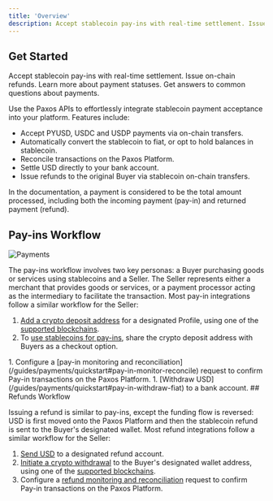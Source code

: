 ```yaml
---
title: 'Overview'
description: Accept stablecoin pay-ins with real-time settlement. Issue on-chain refunds.
---
```



## Get Started

<CardGroup cols={2}>
  <Card title="Quickstart" href="/guides/payments/quickstart" icon="rocket">
    Accept stablecoin pay-ins with real-time settlement. Issue on-chain refunds.
  </Card>
  <Card title="Payments Statuses" href="/guides/payments/status" icon="list-check">
    Learn more about payment statuses.
  </Card>
  <Card title="Payments FAQ" href="/guides/payments/faq" icon="circle-question">
    Get answers to common questions about payments.
  </Card>
</CardGroup>

Use the Paxos APIs to effortlessly integrate stablecoin payment acceptance into your platform.
Features include:

- Accept PYUSD, USDC and USDP payments via on-chain transfers.
- Automatically convert the stablecoin to fiat, or opt to hold balances in stablecoin.
- Reconcile transactions on the Paxos Platform.
- Settle USD directly to your bank account.
- Issue refunds to the original Buyer via stablecoin on-chain transfers.

<Tip>
In the documentation, a payment is considered to be the total amount processed, including both the incoming payment (pay-in) and returned payment (refund).
</Tip>

## Pay-ins Workflow

![Payments](/images/payments.png)

The pay-ins workflow involves two key personas: a Buyer purchasing goods or services using stablecoins and a Seller. 
The Seller represents either a merchant that provides goods or services, or a payment processor acting as the intermediary to facilitate the transaction.
Most pay-in integrations follow a similar workflow for the Seller:

1. [Add a crypto deposit address](/guides/payments/quickstart#pay-in-add-deposit-address) for a designated Profile, using one of the [supported blockchains](/guides/payments/faq#supported-assets).
1. To [use stablecoins for pay-ins](/guides/payments/quickstart#receive-payment), share the crypto deposit address with Buyers as a checkout option. 
 <PaymentsConnectorTip />
1. Configure a [pay-in monitoring and reconciliation](/guides/payments/quickstart#pay-in-monitor-reconcile) request to confirm Pay-in transactions on the Paxos Platform.
1. [Withdraw USD](/guides/payments/quickstart#pay-in-withdraw-fiat) to a bank account.
## Refunds Workflow

Issuing a refund is similar to pay-ins, except the funding flow is reversed: USD is first moved onto the Paxos Platform and then the stablecoin refund is sent to the Buyer's designated wallet.
Most refund integrations follow a similar workflow for the Seller:

1. [Send USD](/guides/payments/quickstart#refund-fund-account) to a designated refund account.
1. [Initiate a crypto withdrawal](/guides/payments/quickstart#refund-initiate) to the Buyer's designated wallet address, using one of the [supported blockchains](/guides/payments/faq#supported-assets).
1. Configure a [refund monitoring and reconciliation](/guides/payments/quickstart#refund-monitor-reconcile) request to confirm Pay-in transactions on the Paxos Platform.
